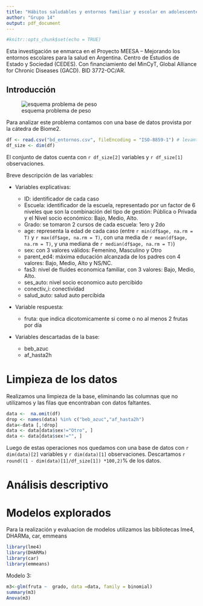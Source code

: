 ```yaml
---
title: "Hábitos saludables y entornos familiar y escolar en adolescentes escolarizados"
author: "Grupo 14"
output: pdf_document
---
```


```r
#knitr::opts_chunk$set(echo = TRUE)
```

Esta investigación se enmarca en el Proyecto MEESA – Mejorando los entornos escolares para la salud en Argentina. Centro de Estudios de Estado y Sociedad (CEDES). Con financiamiento del MinCyT, Global Alliance for Chronic Diseases (GACD). BID 3772-OC/AR. 


## Introducción

![esquema problema de peso](detalle_peso.png "Detalles sobre la situación de peso")


Para analizar este problema contamos con una base de datos provista por la cátedra de Biome2.

```r
df <- read.csv("bd_entornos.csv", fileEncoding = "ISO-8859-1") # levanto los datos
df_size <- dim(df)
```

El conjunto de datos cuenta con `r df_size[2]` variables y  `r df_size[1]` observaciones.

Breve descripción de las variables:

  * Variables explicativas:
   
    * ID: identificador de cada caso
    * Escuela: identificador de la escuela, representado por un factor de 6 niveles que son la combinación del tipo de gestión: Pública o Privada y el Nivel socio económico: Bajo, Medio, Alto.
    * Grado: se tomaron 2 cursos de cada escuela: 1ero y 2do
    * age: representa la edad de cada caso (entre `r min(df$age, na.rm = T)` y `r max(df$age, na.rm = T)`, con una media de `r mean(df$age, na.rm = T)`, y una mediana de `r median(df$age, na.rm = T)`)
    * sex: con 3 valores válidos: Femenino, Masculino y Otro
    * parent_ed4: máxima educación alcanzada de los padres con 4 valores: Bajo, Medio, Alto y NS/NC.
    * fas3: nivel de fluides economica familiar, con 3 valores: Bajo, Medio, Alto.
    * ses_auto: nivel socio economico auto percibido
    * conectiv_i: conectividad
    * salud_auto:  salud auto percibida

    
  * Variable respuesta:

    * fruta: que indica dicotomicamente si come o no al menos 2 frutas por día

  * Variables descartadas de la base:

    * beb_azuc
    * af_hasta2h


# Limpieza de los datos

Realizamos una limpieza de la base, eliminando las columnas que no utilizamos y las filas que encontraban con datos faltantes.


```r
data <-  na.omit(df)
drop <- names(data) %in% c("beb_azuc","af_hasta2h")
data<-data [,!drop]
data <- data[data$sex!="Otro", ] 
data <- data[data$sex!="", ] 
```

Luego de estas operaciones nos quedamos con una base de datos con `r dim(data)[2]` variables y  `r dim(data)[1]` observaciones.
Descartamos `r round((1 - dim(data)[1]/df_size[1]) *100,2) `% de los datos.



# Análisis descriptivo


# Modelos explorados

Para la realización y evaluacion de modelos utilizamos las bibliotecas lme4, DHARMa, car, emmeans
```r
library(lme4)
library(DHARMa)
library(car)
library(emmeans)
```

Modelo 3:
```r
m3<-glm(fruta ~  grado, data =data, family = binomial)
summary(m3) 
Anova(m3)
```


